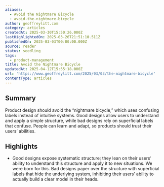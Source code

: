 ```yaml
---
aliases:
  - Avoid the Nightmare Bicycle
  - avoid-the-nightmare-bicycle
author: geoffreylitt.com
category: articles
createdAt: 2025-03-30T15:50:26.000Z
lastHighlightedOn: 2025-03-26T21:51:10.511Z
publishedOn: 2025-03-03T00:00:00.000Z
source: reader
status: seedling
tags:
  - product-management
title: Avoid the Nightmare Bicycle
updatedAt: 2025-04-12T15:55:18.000Z
url: 'https://www.geoffreylitt.com/2025/03/03/the-nightmare-bicycle'
contentType: articles
---
```

## Summary

Product design should avoid the “nightmare bicycle,” which uses confusing labels instead of intuitive systems. Good designs allow users to understand and apply a simple structure, while bad designs rely on superficial labels that confuse. People can learn and adapt, so products should trust their users’ abilities.

## Highlights

- Good designs expose systematic structure; they lean on their users’ ability to understand this structure and apply it to new situations. We were born for this.
  Bad designs paper over the structure with superficial labels that hide the underlying system, inhibiting their users’ ability to actually build a clear model in their heads.
